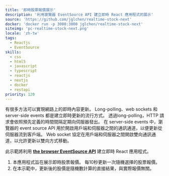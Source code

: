 ```yaml
---
title: '即時股票報價展示'
description: '利用瀏覽器 EventSource API 建立即時 React 應用程式的展示'
source: 'https://github.com/jglchen/realtime-stock-next'
docker: 'docker run -p 3000:3000 jglchen/realtime-stock-next'
siteimg: 'pc-realtime-stock-next.png'
locale: 'zh-tw'
tags:
  - Reactjs
  - EventSource
skills:
  - css
  - html5
  - javascript
  - typescript
  - reactjs
  - nextjs
  - docker
  - restapi
priority: 120
---
```


有很多方法可以實現網路上的即時內容更新。 Long-polling、web sockets 和 server-side events 都是建立即時更新的流行方式。 透過long-polling，HTTP 請求會依照預先定義的時間間隔定期向伺服器發出。 在 server-side events 中，瀏覽器的 event source API 用於開啟用戶端和伺服器之間的通訊通道，以便更新從伺服器流到客戶端。 Web socket 協定在用戶端和伺服器之間開啟雙向通訊通道，以允許更新以雙向方式移動。

此示範將利用 **[the browser EventSource API](https://developer.mozilla.org/en-US/docs/Web/API/EventSource)** 建立即時 React 應用程式。

1. 本應用程式旨在展示即時股票報價。 每10秒更新一次隨機選擇的股票報價。
2. 在本示範中，更新後的股價是隨機數計算的直接結果，與實際報價無關。
